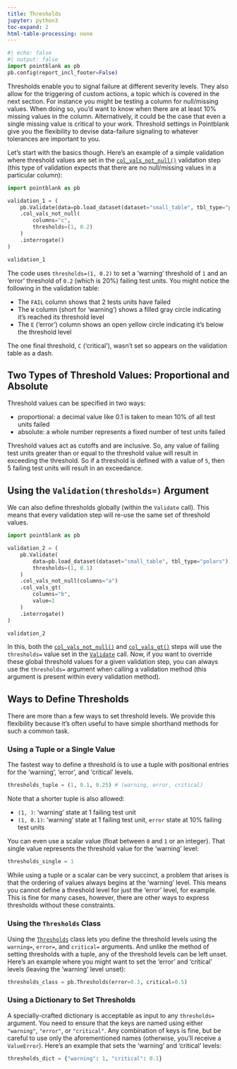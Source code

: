 ```yaml
---
title: Thresholds
jupyter: python3
toc-expand: 2
html-table-processing: none
---
```


```python
#| echo: false
#| output: false
import pointblank as pb
pb.config(report_incl_footer=False)
```

Thresholds enable you to signal failure at different severity levels. They also allow for the
triggering of custom actions, a topic which is covered in the next section. For instance you might
be testing a column for null/missing values. When doing so, you'd want to know when there are at
least 10% missing values in the column. Alternatively, it could be the case that even a single
missing value is critical to your work. Threshold settings in Pointblank give you the flexibility to
devise data-failure signaling to whatever tolerances are important to you.

Let's start with the basics though. Here's an example of a simple validation where threshold values
are set in the [`col_vals_not_null()`](https://posit-dev.github.io/pointblank/reference/Validate.col_vals_not_null.html)
validation step (this type of validation expects that there are no null/missing values in a
particular column):

```python
import pointblank as pb

validation_1 = (
    pb.Validate(data=pb.load_dataset(dataset="small_table", tbl_type="polars"))
    .col_vals_not_null(
        columns="c",
        thresholds=(1, 0.2)
    )
    .interrogate()
)

validation_1
```

The code uses `thresholds=(1, 0.2)` to set a 'warning' threshold of `1` and an 'error' threshold of
`0.2` (which is 20%) failing test units. You might notice the following in the validation table:

- The `FAIL` column shows that 2 tests units have failed
- The `W` column (short for 'warning') shows a filled gray circle indicating it's reached its
threshold level
- The `E` ('error') column shows an open yellow circle indicating it's below the threshold
level

The one final threshold, `C` ('critical'), wasn't set so appears on the validation table as a dash.

## Two Types of Threshold Values: Proportional and Absolute

Threshold values can be specified in two ways:

- proportional: a decimal value like 0.1 is taken to mean 10% of all test units failed
- absolute: a whole number represents a fixed number of test units failed

Threshold values act as cutoffs and are inclusive. So, any value of failing test units greater than
or equal to the threshold value will result in exceeding the threshold. So if a threshold is defined
with a value of `5`, then 5 failing test units will result in an exceedance.

## Using the `Validation(thresholds=)` Argument

We can also define thresholds globally (within the `Validate` call). This means that every
validation step will re-use the same set of threshold values.

```python
import pointblank as pb

validation_2 = (
    pb.Validate(
        data=pb.load_dataset(dataset="small_table", tbl_type="polars"),
        thresholds=(1, 0.1)
    )
    .col_vals_not_null(columns="a")
    .col_vals_gt(
        columns="b",
        value=2
    )
    .interrogate()
)

validation_2
```

In this, both the [`col_vals_not_null()`](https://posit-dev.github.io/pointblank/reference/Validate.col_vals_not_null.html)
and [`col_vals_gt()`](https://posit-dev.github.io/pointblank/reference/Validate.col_vals_gt.html)
steps will use the `thresholds=` value set in the
[`Validate`](https://posit-dev.github.io/pointblank/reference/Validate.html) call. Now, if you want
to override these global threshold values for a given validation step, you can always use the
`thresholds=` argument when calling a validation method (this argument is present within every
validation method).

## Ways to Define Thresholds

There are more than a few ways to set threshold levels. We provide this flexibility because it's
often useful to have simple shorthand methods for such a common task.

### Using a Tuple or a Single Value

The fastest way to define a threshold is to use a tuple with positional entries for the 'warning',
'error', and 'critical' levels.

```python
thresholds_tuple = (1, 0.1, 0.25) # (warning, error, critical)
```

Note that a shorter tuple is also allowed:

- `(1, )`: 'warning' state at 1 failing test unit
- `(1, 0.1)`: 'warning' state at 1 failing test unit, `error` state at 10% failing test units

You can even use a scalar value (float between `0` and `1` or an integer). That single value
represents the threshold value for the 'warning' level:

```python
thresholds_single = 1
```

While using a tuple or a scalar can be very succinct, a problem that arises is that the ordering of
values always begins at the 'warning' level. This means you cannot define a threshold level for just
the 'error' level, for example. This is fine for many cases, however, there are other ways to
express thresholds without these constraints.

### Using the `Thresholds` Class

Using the [`Thresholds`](https://posit-dev.github.io/pointblank/reference/Thresholds.html) class
lets you define the threshold levels using the `warning=`, `error=`, and `critical=` arguments. And
unlike the method of setting thresholds with a tuple, any of the threshold levels can be left unset.
Here's an example where you might want to set the 'error' and 'critical' levels (leaving the
'warning' level unset):

```python
thresholds_class = pb.Thresholds(error=0.3, critical=0.5)
```

### Using a Dictionary to Set Thresholds

A specially-crafted dictionary is acceptable as input to any `thresholds=` argument. You need to
ensure that the keys are named using either `"warning"`, `"error"`, or `"critical"`. Any combination
of keys is fine, but be careful to use only the aforementioned names (otherwise, you'll receive a
`ValueError`). Here's an example that sets the 'warning' and 'critical' levels:

```python
thresholds_dict = {"warning": 1, "critical": 0.1}
```
